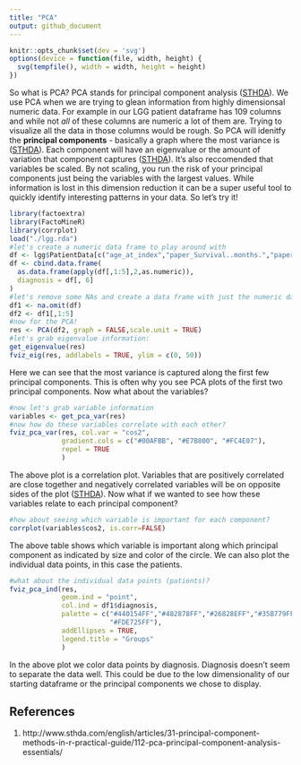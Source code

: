 ---
title: "PCA"
output: github_document
---

```{r setup, include=FALSE}
knitr::opts_chunk$set(dev = 'svg')
options(device = function(file, width, height) {
  svg(tempfile(), width = width, height = height)
})
```

So what is PCA? PCA stands for principal component analysis ([STHDA][1]). We use PCA when we are trying to glean information from highly dimensionsal numeric data. For example in our LGG patient dataframe has 109 columns and while not *all* of these columns are numeric a lot of them are. Trying to visualize all the data in those columns would be rough. So PCA will idenitfy the **principal components** - basically a graph where the most variance is ([STHDA][1]). Each component will have an eigenvalue or the amount of variation that component captures ([STHDA][1]). It's also reccomended that variables be scaled. By not scaling, you run the risk of your principal components just being the variables with the largest values. While information is lost in this dimension reduction it can be a super useful tool to quickly identify interesting patterns in your data. So let's try it!

```{r pca, warning=FALSE,message=FALSE}
library(factoextra)
library(FactoMineR)
library(corrplot)
load("./lgg.rda")
#let's create a numeric data frame to play around with
df <- lgg$PatientData[c("age_at_index","paper_Survival..months.","paper_Mutation.Count","paper_Percent.aneuploidy","paper_ABSOLUTE.purity","primary_diagnosis")]
df <- cbind.data.frame(
  as.data.frame(apply(df[,1:5],2,as.numeric)),
  diagnosis = df[, 6]
)
#let's remove some NAs and create a data frame with just the numeric data
df1 <- na.omit(df)
df2 <- df1[,1:5]
#now for the PCA!
res <- PCA(df2, graph = FALSE,scale.unit = TRUE)
#let's grab eigenvalue information:
get_eigenvalue(res)
fviz_eig(res, addlabels = TRUE, ylim = c(0, 50))
```

Here we can see that the most variance is captured along the first few principal components. This is often why you see PCA plots of the first two principal components. Now what about the variables? 

```{r pca1,warning=FALSE,message=FALSE}
#now let's grab variable information
variables <- get_pca_var(res)
#now how do these variables correlate with each other?
fviz_pca_var(res, col.var = "cos2",
             gradient.cols = c("#00AFBB", "#E7B800", "#FC4E07"), 
             repel = TRUE 
             )
```
The above plot is a correlation plot. Variables that are positively correlated are close together and negatively correlated variables will be on opposite sides of the plot ([STHDA][1]). Now what if we wanted to see how these variables relate to each principal component?

```{r pca2,warning=FALSE,message=FALSE}
#how about seeing which variable is important for each component?
corrplot(variables$cos2, is.corr=FALSE)
```
The above table shows which variable is important along which principal component as indicated by size and color of the circle. We can also plot the individual data points, in this case the patients.

```{r pca3,warning=FALSE,message=FALSE}
#what about the individual data points (patients)?
fviz_pca_ind(res,
             geom.ind = "point", 
             col.ind = df1$diagnosis,
             palette = c("#440154FF","#482878FF","#26828EFF","#35B779FF",
                         "#FDE725FF"),
             addEllipses = TRUE, 
             legend.title = "Groups"
             )
```

In the above plot we color data points by diagnosis. Diagnosis doesn't seem to separate the data well. This could be due to the low dimensionality of our starting dataframe or the principal components we chose to display.

## References

1. http://www.sthda.com/english/articles/31-principal-component-methods-in-r-practical-guide/112-pca-principal-component-analysis-essentials/

[1]: http://www.sthda.com/english/articles/31-principal-component-methods-in-r-practical-guide/112-pca-principal-component-analysis-essentials/